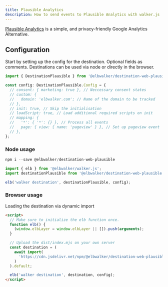 ```yaml
---
title: Plausible Analytics
description: How to send events to Plausible Analytics with walker.js
---
```



<PackageLink
  github="packages/destinations/web/plausible"
  npm="@elbwalker/destination-web-plausible"
/>

[Plausible Analytics](https://plausible.io/) is a simple, and privacy-friendly
Google Analytics Alternative.

## Configuration

Start by setting up the config for the destination. Optional fields as comments.
Destinations can be used via node or directly in the browser.

```js
import { DestinationPlausible } from '@elbwalker/destination-web-plausible';

const config: DestinationPlausible.Config = {
  // consent: { marketing: true }, // Neccessary consent states
  // custom: {
  //   domain: 'elbwalker.com'; // Name of the domain to be tracked
  // },
  // init: true, // Skip the initialisation
  // loadScript: true, // Load additional required scripts on init
  // mapping: {
  //   '*': { '*': {} }, // Process all events
  //   page: { view: { name: 'pageview' } }, // Set up pageview event
  // },
};
```

### Node usage

```js
npm i --save @elbwalker/destination-web-plausible
```

```js
import { elb } from '@elbwalker/walker.js';
import destinationPlausible from '@elbwalker/destination-web-plausible';

elb('walker destination', destinationPlausible, config);
```

### Browser usage

Loading the destination via dynamic import

```html
<script>
  // Make sure to initialize the elb function once.
  function elb() {
    (window.elbLayer = window.elbLayer || []).push(arguments);
  }

  // Upload the dist/index.mjs on your own server
  const destination = (
    await import(
      'https://cdn.jsdelivr.net/npm/@elbwalker/destination-web-plausible/dist/index.mjs'
    )
  ).default;

  elb('walker destination', destination, config);
</script>
```
